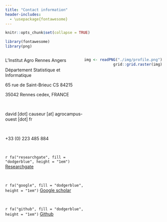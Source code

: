 ```yaml
---
title: "Contact information"
header-includes:
  - \usepackage{fontawesome}
---
```


<style>
.column-left{
  float: left;
  width: 50%;
  text-align: left;
}
.column-right{
  float: right;
  width: 50%;
  text-align: right;
}
</style>

```r
knitr::opts_chunk$set(collapse = TRUE)
```

```r
library(fontawesome)
library(png)
```

<div class="column-left">
<p>
<i class="fas fa-map-marker-alt fa-1x" style="color:dodgerblue"></i> L'Institut Agro Rennes Angers
 
Département Statistique et Informatique
 
65 rue de Saint-Brieuc CS 84215

35042 Rennes cedex, FRANCE

&nbsp;

<i class="fas fa-envelope fa-1x" style="color:dodgerblue"></i> david [dot] causeur [at] agrocampus-ouest [dot] fr 
 
&nbsp;

<i class="fas fa-phone fa-1x" style="color:dodgerblue"></i> +33 (0) 223 485 884

&nbsp; 

 `r fa("researchgate", fill = "dodgerblue", height = "1em")` [Researchgate](https://www.researchgate.net/profile/David-Causeur)
 
&nbsp;

 `r fa("google", fill = "dodgerblue", height = "1em")` [Google scholar](https://scholar.google.com/citations?user=kCws61IAAAAJ&hl=fr)

&nbsp;

 `r fa("github", fill = "dodgerblue", height = "1em")` [Github](https://github.com/dcauseur)
</p>
</div>

<div class="column-right">
```r
img <- readPNG("./img/profile.png")
grid::grid.raster(img)
```
</div>
